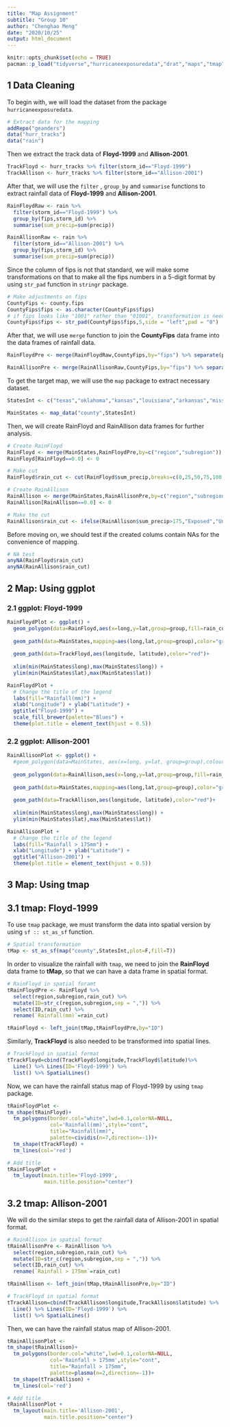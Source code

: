 ---
title: "Map Assignment"
subtitle: "Group 10"
author: "Chenghao Meng"
date: "2020/10/25"
output: html_document
---

```{r setup, include=FALSE}
knitr::opts_chunk$set(echo = TRUE)
pacman::p_load("tidyverse","hurricaneexposuredata","drat","maps","tmap","sp","sf")
```

## 1 Data Cleaning

To begin with, we will load the dataset from the package `hurricaneexposuredata`.

```{r}
# Extract data for the mapping
addRepo("geanders")
data("hurr_tracks")
data("rain")
```

Then we extract the track data of **Floyd-1999** and **Allison-2001**.

```{r}
TrackFloyd <- hurr_tracks %>% filter(storm_id=="Floyd-1999")
TrackAllison <- hurr_tracks %>% filter(storm_id=="Allison-2001")
```

After that, we will use the `filter` , `group_by` and `summarise` functions to extract rainfall data of **Floyd-1999** and **Allison-2001**.

```{r message=FALSE, warning=FALSE}
RainFloydRaw <- rain %>% 
  filter(storm_id=="Floyd-1999") %>% 
  group_by(fips,storm_id) %>% 
  summarise(sum_precip=sum(precip))

RainAllisonRaw <- rain %>% 
  filter(storm_id=="Allison-2001") %>% 
  group_by(fips,storm_id) %>% 
  summarise(sum_precip=sum(precip))
```

Since the column of fips is not that standard, we will make some transformations on that to make all the fips numbers in a 5-digit format by using `str_pad` function in `stringr` package.

```{r}
# Make adjustments on fips
CountyFips <- county.fips
CountyFips$fips <- as.character(CountyFips$fips)
# if fips looks like "1001" rather than "01001", transformation is needed
CountyFips$fips <- str_pad(CountyFips$fips,5,side = "left",pad = "0")
```

After that, we will use `merge` function to join the **CountyFips** data frame into the data frames of rainfall data.

```{r}
RainFloydPre <- merge(RainFloydRaw,CountyFips,by="fips") %>% separate(polyname, into= c("region","subregion"),sep= ",")

RainAllisonPre <- merge(RainAllisonRaw,CountyFips,by="fips") %>% separate(polyname, into= c("region","subregion"),sep= ",")
```

To get the target map, we will use the `map` package to extract necessary dataset.

```{r}
StatesInt <- c("texas","oklahoma","kansas","louisiana","arkansas","missouri","iowa","wisconsin","michigan","illinois","indiana","ohio","kentucky","tennessee","alabama","mississippi","florida","georgia","south carolina","north carolina","virginia","west virginia","maryland","delaware","pennsylvania","new jersey","new york","connecticut","rhode island","massachusetts","vermont","new hampshire","maine")
```

```{r}
MainStates <- map_data("county",StatesInt)
```

Then, we will create RainFloyd and RainAllison data frames for further analysis.

```{r}
# Create RainFloyd
RainFloyd <- merge(MainStates,RainFloydPre,by=c("region","subregion"))
RainFloyd[RainFloyd==0.0] <- 0

# Make cut
RainFloyd$rain_cut <- cut(RainFloyd$sum_precip,breaks=c(0,25,50,75,100,125,150,175,200,225),ordered_result = T,include.lowest = T)
```

```{r}
# Create RainAllison
RainAllison <- merge(MainStates,RainAllisonPre,by=c("region","subregion"))
RainAllison[RainAllison==0.0] <- 0

# Make the cut
RainAllison$rain_cut <- ifelse(RainAllison$sum_precip>175,"Exposed","Unexposed")

```

Before moving on, we should test if the created colums contain NAs for the convenience of mapping.

```{r}
# NA test
anyNA(RainFloyd$rain_cut)
anyNA(RainAllison$rain_cut)
```

## 2 Map: Using ggplot

### 2.1 ggplot: Floyd-1999

```{r warning=FALSE}
RainFloydPlot <- ggplot() + 
  geom_polygon(data=RainFloyd,aes(x=long,y=lat,group=group,fill=rain_cut))+
  
  geom_path(data=MainStates,mapping=aes(long,lat,group=group),color="grey")+
  
  geom_path(data=TrackFloyd,aes(longitude, latitude),color="red")+
  
  xlim(min(MainStates$long),max(MainStates$long)) + 
  ylim(min(MainStates$lat),max(MainStates$lat))
```

```{r message=FALSE, warning=FALSE}
RainFloydPlot + 
  # Change the title of the legend
  labs(fill="Rainfall(mm)") + 
  xlab("Longitude") + ylab("Latitude") +
  ggtitle("Floyd-1999") + 
  scale_fill_brewer(palette="Blues") +
  theme(plot.title = element_text(hjust = 0.5))
```

### 2.2 ggplot: Allison-2001

```{r}
RainAllisonPlot <- ggplot() + 
  #geom_polygon(data=MainStates, aes(x=long, y=lat, group=group),colour="black",fill="white") + 
  
  geom_polygon(data=RainAllison,aes(x=long,y=lat,group=group,fill=rain_cut),colour="transparent")+
  
  geom_path(data=MainStates,mapping=aes(long,lat,group=group),color="grey")+
  
  geom_path(data=TrackAllison,aes(longitude, latitude),color="red")+
  
  xlim(min(MainStates$long),max(MainStates$long)) + 
  ylim(min(MainStates$lat),max(MainStates$lat))
```

```{r message=FALSE, warning=FALSE}
RainAllisonPlot + 
  # Change the title of the legend
  labs(fill="Rainfall > 175mm") +  
  xlab("Longitude") + ylab("Latitude") +
  ggtitle("Allison-2001") + 
  theme(plot.title = element_text(hjust = 0.5))
```

## 3 Map: Using tmap

## 3.1 tmap: Floyd-1999

To use `tmap` package, we must transform the data into spatial version by using `sf :: st_as_sf` function.

```{r}
# Spatial transformation
tMap <- st_as_sf(map("county",StatesInt,plot=F,fill=T))
```

In order to visualize the rainfall with `tmap`, we need to join the **RainFloyd** data frame to **tMap**, so that we can have a data frame in spatial format.

```{r}
# RainFloyd in spatial foramt
tRainFloydPre <- RainFloyd %>% 
  select(region,subregion,rain_cut) %>% 
  mutate(ID=str_c(region,subregion,sep = ",")) %>% 
  select(ID,rain_cut) %>% 
  rename(`Rainfall(mm)`=rain_cut)

tRainFloyd <- left_join(tMap,tRainFloydPre,by="ID")
```

Similarly, **TrackFloyd** is also needed to be transformed into spatial lines.

```{r}
# TrackFloyd in spatial format
tTrackFloyd=cbind(TrackFloyd$longitude,TrackFloyd$latitude)%>%
  Line() %>% Lines(ID='Floyd-1999') %>%
  list() %>% SpatialLines()
```

Now, we can have the rainfall status map of Floyd-1999 by using `tmap` package.

```{r message=FALSE, warning=FALSE}
tRainFloydPlot <- 
tm_shape(tRainFloyd)+
  tm_polygons(border.col="white",lwd=0.1,colorNA=NULL,
              col='Rainfall(mm)',style="cont",
              title="Rainfall(mm)",
              palette=cividis(n=7,direction=-1))+
  tm_shape(tTrackFloyd) +
  tm_lines(col='red')
```

```{r message=FALSE, warning=FALSE}
# Add title
tRainFloydPlot + 
  tm_layout(main.title='Floyd-1999',
            main.title.position="center")
```

## 3.2 tmap: Allison-2001

We will do the similar steps to get the rainfall data of Allison-2001 in spatial format.

```{r}
# RainAllison in spatial format
tRainAllisonPre <- RainAllison %>% 
  select(region,subregion,rain_cut) %>% 
  mutate(ID=str_c(region,subregion,sep = ",")) %>% 
  select(ID,rain_cut) %>% 
  rename(`Rainfall > 175mm`=rain_cut)

tRainAllison <- left_join(tMap,tRainAllisonPre,by="ID")
```

```{r}
# TrackFloyd in spatial format
tTrackAllison=cbind(TrackAllison$longitude,TrackAllison$latitude) %>%
  Line() %>% Lines(ID='Floyd-1999') %>%
  list() %>% SpatialLines()
```

Then, we can have the rainfall status map of Allison-2001.
```{r}
tRainAllisonPlot <- 
tm_shape(tRainAllison)+
  tm_polygons(border.col="white",lwd=0.1,colorNA=NULL,
              col='Rainfall > 175mm',style="cont",
              title="Rainfall > 175mm",
              palette=plasma(n=2,direction=-1))+
  tm_shape(tTrackAllison) +
  tm_lines(col='red')
```

```{r message=FALSE, warning=FALSE}
# Add title
tRainAllisonPlot + 
  tm_layout(main.title='Allison-2001',
            main.title.position="center")
```

